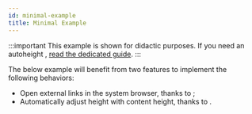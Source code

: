 ```yaml
---
id: minimal-example
title: Minimal Example
---
```



:::important
This example is shown for didactic purposes. If you need an autoheight <WebView />, [read the dedicated guide](./autoheight).
:::

The below example will benefit from two features to implement the following behaviors:

- Open external links in the system browser, thanks to <APIReference reference="handleLinkPressFeature" type="variable" />;
- Automatically adjust <Term id="viewport" /> height with content height, thanks to <APIReference reference="handleHTMLDimensionsFeature" type="variable" />.

<DualCodeSource jsx sourceBase="basic" titleBase="NaiveAutoheightWebView" />
